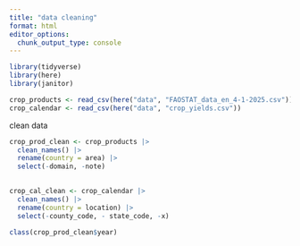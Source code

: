 ```yaml
---
title: "data cleaning"
format: html
editor_options: 
  chunk_output_type: console
---
```


```r
library(tidyverse)
library(here)
library(janitor)
```

```r
crop_products <- read_csv(here("data", "FAOSTAT_data_en_4-1-2025.csv")) 
crop_calendar <- read_csv(here("data", "crop_yields.csv"))
```


clean data

```r
crop_prod_clean <- crop_products |> 
  clean_names() |> 
  rename(country = area) |> 
  select(-domain, -note) 
  

crop_cal_clean <- crop_calendar |> 
  clean_names() |> 
  rename(country = location) |> 
  select(-county_code, - state_code, -x)

```


```r
class(crop_prod_clean$year)

```


